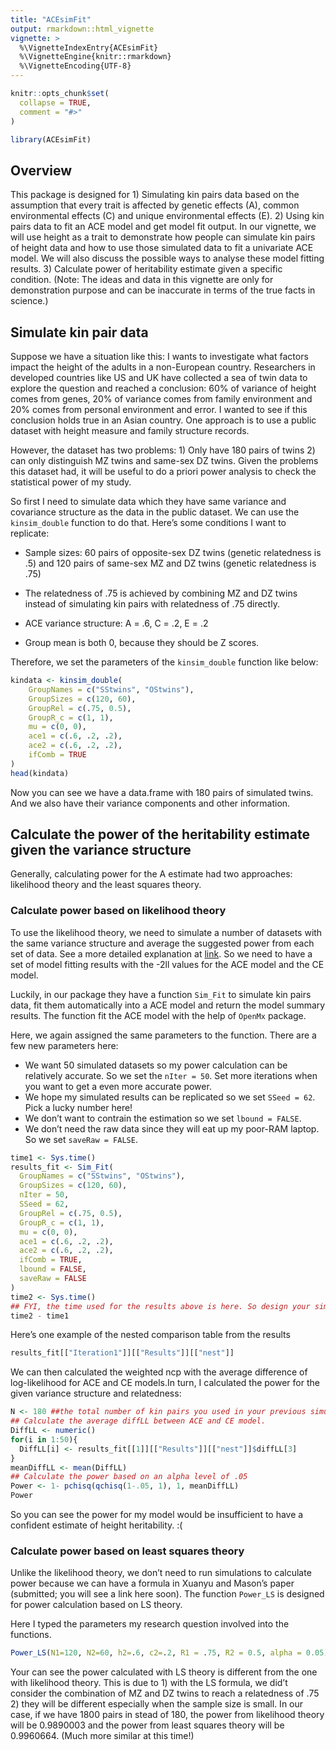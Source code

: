 ---
title: "ACEsimFit"
output: rmarkdown::html_vignette
vignette: >
  %\VignetteIndexEntry{ACEsimFit}
  %\VignetteEngine{knitr::rmarkdown}
  %\VignetteEncoding{UTF-8}
---

```{r, include = FALSE}
knitr::opts_chunk$set(
  collapse = TRUE,
  comment = "#>"
)
```

```{r setup}
library(ACEsimFit)
```

## Overview
This package is designed for 
1) Simulating kin pairs data based on the assumption that every trait is affected by genetic effects (A), common environmental effects (C) and unique environmental effects (E). 
2) Using kin pairs data to fit an ACE model and get model fit output. 
In our vignette, we will use height as a trait to demonstrate how people can simulate kin pairs of height data and how to use those simulated data to fit a univariate ACE model. We will also discuss the possible ways to analyse these model fitting results.
3) Calculate power of heritability estimate given a specific condition. 
(Note: The ideas and data in this vignette are only for demonstration purpose and can be inaccurate in terms of the true facts in science.)

## Simulate kin pair data
Suppose we have a situation like this: 
I wants to investigate what factors impact the height of the adults in a non-European country. Researchers in developed countries like US and UK have collected a sea of twin data to explore the question and reached a conclusion: 60% of variance of height comes from genes, 20% of variance comes from family environment and 20% comes from personal environment and error. I wanted to see if this conclusion holds true in an Asian country. One approach is to use a public dataset with height measure and family structure records. 

However, the dataset has two problems: 1) Only have 180 pairs of twins 2) can only distinguish MZ twins and same-sex DZ twins. Given the problems this dataset had, it will be useful to do a priori power analysis to check the statistical power of my study.

So first I need to simulate data which they have same variance and covariance structure as the data in the public dataset. We can use the `kinsim_double` function to do that. Here's some conditions I want to replicate:

* Sample sizes: 60 pairs of opposite-sex DZ twins (genetic relatedness is .5) and 120 pairs of same-sex MZ and DZ twins (genetic relatedness is .75)

* The relatedness of .75 is achieved by combining MZ and DZ twins instead of simulating kin pairs with relatedness of .75 directly.

* ACE variance structure: A = .6, C = .2, E = .2

* Group mean is both 0, because they should be Z scores. 

Therefore, we set the parameters of the `kinsim_double` function like below:

```{r simulation}
kindata <- kinsim_double(
    GroupNames = c("SStwins", "OStwins"),
    GroupSizes = c(120, 60),
    GroupRel = c(.75, 0.5),
    GroupR_c = c(1, 1),
    mu = c(0, 0),
    ace1 = c(.6, .2, .2),
    ace2 = c(.6, .2, .2),
    ifComb = TRUE
)
head(kindata)
```
Now you can see we have a data.frame with 180 pairs of simulated twins. And we also have their variance components and other information.

## Calculate the power of the heritability estimate given the variance structure
Generally, calculating power for the A estimate had two approaches: likelihood theory and the least squares theory. 

### Calculate power based on likelihood theory
To use the likelihood theory, we need to simulate a number of datasets with the same variance structure and average the suggested power from each set of data. See a more detailed explanation at [link](http://www.people.vcu.edu/~bverhulst/power/power.html). So we need to have a set of model fitting results with the -2ll values for the ACE model and the CE model.

Luckily, in our package they have a function `Sim_Fit` to simulate kin pairs data, fit them automatically into a ACE model and return the model summary results. The function fit the ACE model with the help of `OpenMx` package. 

Here, we again assigned the same parameters to the function. There are a few new parameters here:

* We want 50 simulated datasets so my power calculation can be relatively accurate. So we set the `nIter = 50`. Set more iterations when you want to get a even more accurate power. 
* We hope my simulated results can be replicated so we set `SSeed = 62`. Pick a lucky number here!
* We don't want to contrain the estimation so we set `lbound = FALSE`.
* We don't need the raw data since they will eat up my poor-RAM laptop. So we set `saveRaw = FALSE`.


```{r Sim_Fit}
time1 <- Sys.time()
results_fit <- Sim_Fit(
  GroupNames = c("SStwins", "OStwins"),
  GroupSizes = c(120, 60),
  nIter = 50,
  SSeed = 62,
  GroupRel = c(.75, 0.5),
  GroupR_c = c(1, 1),
  mu = c(0, 0),
  ace1 = c(.6, .2, .2),
  ace2 = c(.6, .2, .2),
  ifComb = TRUE,
  lbound = FALSE,
  saveRaw = FALSE
)
time2 <- Sys.time()
## FYI, the time used for the results above is here. So design your simulation wisely!!!
time2 - time1
```

Here's one example of the nested comparison table from the results

```{r resultsDemo}
results_fit[["Iteration1"]][["Results"]][["nest"]]
```

We can then calculated the weighted ncp with the average difference of log-likelihood for ACE and CE models.In turn, I calculated the power for the given variance structure and relatedness:

```{r powerCalculation}
N <- 180 ##the total number of kin pairs you used in your previous simulation
## Calculate the average diffLL between ACE and CE model.
DiffLL <- numeric()
for(i in 1:50){
  DiffLL[i] <- results_fit[[1]][["Results"]][["nest"]]$diffLL[3] 
}
meanDiffLL <- mean(DiffLL)
## Calculate the power based on an alpha level of .05
Power <- 1- pchisq(qchisq(1-.05, 1), 1, meanDiffLL)
Power
```

So you can see the power for my model would be insufficient to have a confident estimate of height heritability. :(

### Calculate power based on least squares theory
Unlike the likelihood theory, we don't need to run simulations to calculate power because we can have a formula in Xuanyu and Mason's paper (submitted; you will see a link here soon). The function `Power_LS` is designed for power calculation based on LS theory. 

Here I typed the parameters my research question involved into the functions.
```{r powerCalculation2}
Power_LS(N1=120, N2=60, h2=.6, c2=.2, R1 = .75, R2 = 0.5, alpha = 0.05)
```
Your can see the power calculated with LS theory is different from the one with likelihood theory. This is due to 1) with the LS formula, we did't consider the combination of MZ and DZ twins to reach a relatedness of .75 2) they will be different especially when the sample size is small. In our case, if we have 1800 pairs in stead of 180, the power from likelihood theory will be 0.9890003 and the power from least squares theory will be 0.9960664. (Much more similar at this time!)
